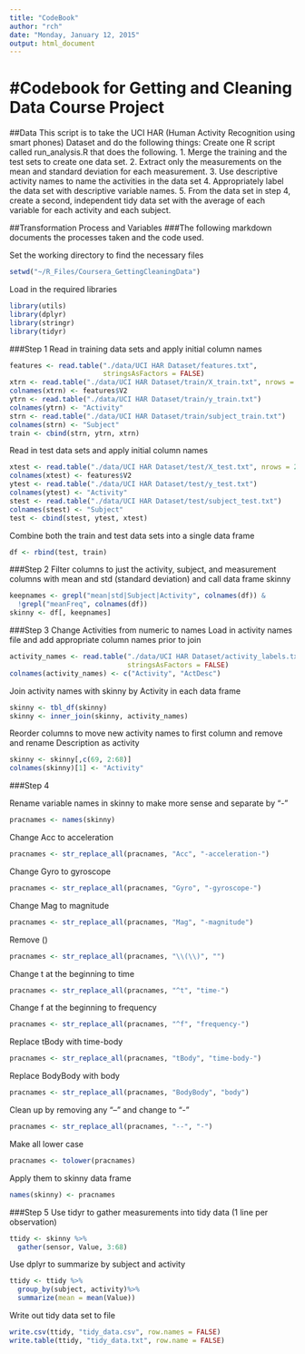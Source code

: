 ```yaml
---
title: "CodeBook"
author: "rch"
date: "Monday, January 12, 2015"
output: html_document
---
```


#Codebook for Getting and Cleaning Data Course Project
======================================================

##Data
This script is to take the UCI HAR (Human Activity Recognition 
      using smart phones) Dataset and do the following things:
Create one R script called run_analysis.R that does the following. 
1. Merge the training and the test sets to create one data set.
2. Extract only the measurements on the mean and standard deviation for each 
  measurement. 
3. Use descriptive activity names to name the activities in the data set
4. Appropriately label the data set with descriptive variable names. 
5. From the data set in step 4, create a second, independent tidy data set with 
  the average of each variable for each activity and each subject.

##Transformation Process and Variables
###The following markdown documents the processes taken and the code used.

Set the working directory to find the necessary files
```r
setwd("~/R_Files/Coursera_GettingCleaningData")
```

Load in the required libraries
```r
library(utils)
library(dplyr)
library(stringr)
library(tidyr)
```

###Step 1
Read in training data sets and apply initial column names
```r
features <- read.table("./data/UCI HAR Dataset/features.txt", 
                       stringsAsFactors = FALSE)
xtrn <- read.table("./data/UCI HAR Dataset/train/X_train.txt", nrows = 7352)
colnames(xtrn) <- features$V2
ytrn <- read.table("./data/UCI HAR Dataset/train/y_train.txt")
colnames(ytrn) <- "Activity"
strn <- read.table("./data/UCI HAR Dataset/train/subject_train.txt")
colnames(strn) <- "Subject"
train <- cbind(strn, ytrn, xtrn)
```

Read in test data sets and apply initial column names 
```r
xtest <- read.table("./data/UCI HAR Dataset/test/X_test.txt", nrows = 2947)
colnames(xtest) <- features$V2
ytest <- read.table("./data/UCI HAR Dataset/test/y_test.txt")
colnames(ytest) <- "Activity"
stest <- read.table("./data/UCI HAR Dataset/test/subject_test.txt")
colnames(stest) <- "Subject"
test <- cbind(stest, ytest, xtest)
```

Combine both the train and test data sets into a single data frame
```r
df <- rbind(test, train)
```

###Step 2
Filter columns to just the activity, subject, and measurement columns
         with mean and std (standard deviation) and call data frame skinny
```r
keepnames <- grepl("mean|std|Subject|Activity", colnames(df)) & 
  !grepl("meanFreq", colnames(df))
skinny <- df[, keepnames]
```

###Step 3
Change Activities from numeric to names
Load in activity names file and add appropriate column names prior to join
```r
activity_names <- read.table("./data/UCI HAR Dataset/activity_labels.txt", 
                             stringsAsFactors = FALSE)
colnames(activity_names) <- c("Activity", "ActDesc")
```

Join activity names with skinny by Activity in each data frame
```r
skinny <- tbl_df(skinny)
skinny <- inner_join(skinny, activity_names)
```

Reorder columns to move new activity names to first column 
 and remove and rename Description as activity
```r
skinny <- skinny[,c(69, 2:68)]
colnames(skinny)[1] <- "Activity"
```

###Step 4

Rename variable names in skinny to make more sense and separate by "-"
```r
pracnames <- names(skinny)
```

Change Acc to acceleration
```r
pracnames <- str_replace_all(pracnames, "Acc", "-acceleration-")
```

Change Gyro to gyroscope
```r
pracnames <- str_replace_all(pracnames, "Gyro", "-gyroscope-")
```

Change Mag to magnitude
```r
pracnames <- str_replace_all(pracnames, "Mag", "-magnitude")
```

Remove ()
```r
pracnames <- str_replace_all(pracnames, "\\(\\)", "")
```

Change t at the beginning to time
```r
pracnames <- str_replace_all(pracnames, "^t", "time-")
```

Change f at the beginning to frequency
```r
pracnames <- str_replace_all(pracnames, "^f", "frequency-")
```

Replace tBody with time-body
```r
pracnames <- str_replace_all(pracnames, "tBody", "time-body-")
```

Replace BodyBody with body
```r
pracnames <- str_replace_all(pracnames, "BodyBody", "body")
```

Clean up by removing any "--" and change to "-"
```r
pracnames <- str_replace_all(pracnames, "--", "-")
```

Make all lower case
```r
pracnames <- tolower(pracnames)
```

Apply them to skinny data frame
```r
names(skinny) <- pracnames
```

###Step 5
Use tidyr to gather measurements into tidy data (1 line per observation)
```r
ttidy <- skinny %>%
  gather(sensor, Value, 3:68)
```

Use dplyr to summarize by subject and activity
```r
ttidy <- ttidy %>%
  group_by(subject, activity)%>%
  summarize(mean = mean(Value))
```

Write out tidy data set to file
```r
write.csv(ttidy, "tidy_data.csv", row.names = FALSE)
write.table(ttidy, "tidy_data.txt", row.name = FALSE)
```

